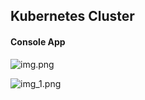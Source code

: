 ## Kubernetes Cluster

#### Console App

![img.png](/images/connections/kubernetes/img.png)

![img_1.png](/images/connections/kubernetes/img_1.png)
